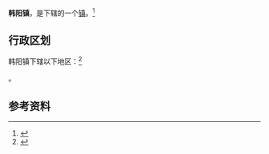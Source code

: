 {{中国乡级行政区
|景观照片文件名 = Shouyang Railway Station (20170607063535).jpg
|景观照片描述 = [[同蒲铁路|同蒲铁路]][[首阳站_(山西)|首阳站]]
|汉语拼音 = 
|其他语言 = 
|其他语言名称 = 
|旧称 = 
|地名出处 = 
|位置图文件名 = 
|位置图描述 = 
|自定义图片= 
|建置时间 = 
|政府驻地 = 
|毗邻 = 
|总面积 = 
|总人口 = 
|总人口年份 = 
|户籍人口 = 
|户籍人口年份 = 
|常住人口 = 
|常住人口年份 = 
|人口密度 = 
|GDP = 
|GDP年份 = 
|邮政编码 = 
|电话区号 = 359
|官方网站 = 
|网站名称 = 
|14/08/81/105/000}}

'''韩阳镇'''，是{{PRC admin/fullname|14/08/81/105/000|3}}下辖的一个[[行政建制镇|镇]]。<ref>{{PRC admin/ref sgc|{{PRC admin/parent|14/08/81/105/000}}}}</ref>

== 行政区划 ==

韩阳镇下辖以下地区：<ref>{{PRC admin/ref sgc|14/08/81/105/000}}</ref>

{{PRC admin/children|14/08/81/105/000}}。

== 参考资料 ==

{{reflist}}

{{行政区划小作品}}
{{PRC admin/navcat|14/08/81/105/000}}